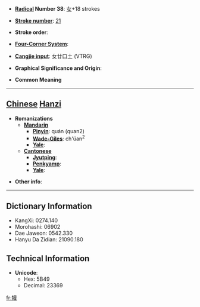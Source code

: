 * '''[[Wiktionary:Chinese radical index| Radical]] Number 38''': [[Wiktionary:Chinese radical index 女|女]]+18 strokes

* '''[[Wiktionary:Chinese total strokes index|Stroke number]]''': [[Wiktionary:Chinese total strokes index 21|21]]

* '''Stroke order''': 

* '''[[Wiktionary:Chinese four corner index|Four-Corner System]]''': 

* '''[[Wiktionary:Chinese Cangjie index|Cangjie input]]''': 女廿口土 (VTRG)

* '''Graphical Significance and Origin''': 

* '''Common Meaning'''

----

== [[Chinese]] [[Hanzi]] ==

* '''Romanizations'''
** '''[[Mandarin]]'''
*** '''[[Pinyin]]''': quán (quan2)
*** '''[[Wade-Giles]]''': ch'üan<sup>2</sup>
*** '''[[Yale]]''': 
** '''[[Cantonese]]'''
*** '''[[Jyutping]]''':
*** '''[[Penkyamp]]''': 
*** '''[[Yale]]''': 

* '''Other info''': 

----

== Dictionary Information ==

* KangXi: 0274.140
* Morohashi: 06902
* Dae Jaweon: 0542.330
* Hanyu Da Zidian: 21090.180

== Technical Information ==

* '''Unicode''':
** Hex: 5B49
** Decimal: 23369

[[fr:孉]]